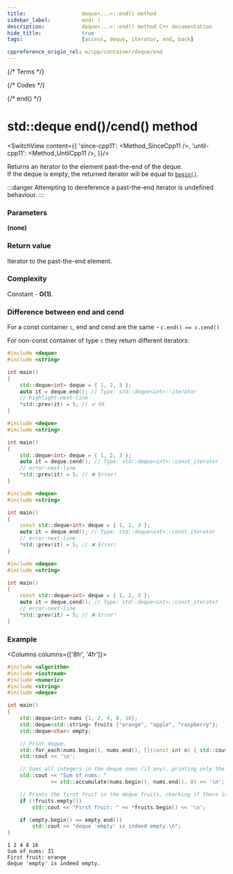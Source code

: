 ```yaml
---
title:					deque<...>::end() method
sidebar_label:			end( )
description:			deque<...>::end() method C++ documentation
hide_title:				true
tags:					[access, deque, iterator, end, back]

cppreference_origin_rel: w/cpp/container/deque/end
---
```



{/* Terms */}

{/* Codes */}

{/* end() */}

# std::deque end()/cend() method

<SwitchView content={{
	'since-cpp11': <Method_SinceCpp11 />,
	'until-cpp11': <Method_UntilCpp11 />,
}}/>

Returns an <Tooltip title={Term_ContAlias_Iterator}>iterator</Tooltip> to the element past-the-end of the deque.  
If the deque is empty, the returned iterator will be equal to [`begin()`](/docs/std/containers/queues/deque/begin).

:::danger
Attempting to dereference a past-the-end iterator is <Tooltip title={Term_UndefinedBehaviour}>undefined behaviour</Tooltip>.
:::

### Parameters

**(none)**

### Return value

Iterator to the past-the-end element.

### Complexity

Constant - **O(1)**.

### Difference between end and cend

For a const container `c`, end and cend are the same - `c.end() == c.cend()`

For non-const container of type `c` they return different iterators:

<Tabs>
<TabItem value="non-const-container" label="Non const container" default>

<Tabs>
<TabItem value="end" label="end" default>

```cpp
#include <deque>
#include <string>

int main()
{
    std::deque<int> deque = { 1, 2, 3 };
    auto it = deque.end(); // Type: std::deque<int>::iterator
    // highlight-next-line
    *std::prev(it) = 5; // ✔ Ok
}
```

</TabItem>
<TabItem value="cend" label="cend" default>

```cpp
#include <deque>
#include <string>

int main()
{
    std::deque<int> deque = { 1, 2, 3 };
    auto it = deque.cend(); // Type: std::deque<int>::const_iterator
    // error-next-line
    *std::prev(it) = 5; // ❌ Error!
}
```

</TabItem>
</Tabs>

</TabItem>
<TabItem value="const-container" label="Const container">

<Tabs>
<TabItem value="end" label="end" default>

```cpp
#include <deque>
#include <string>

int main()
{
    const std::deque<int> deque = { 1, 2, 3 };
    auto it = deque.end(); // Type: std::deque<int>::const_iterator
    // error-next-line
    *std::prev(it) = 5; // ❌ Error!
}
```

</TabItem>
<TabItem value="cend" label="cend" default>

```cpp
#include <deque>
#include <string>

int main()
{
    const std::deque<int> deque = { 1, 2, 3 };
    auto it = deque.cend(); // Type: std::deque<int>::const_iterator
    // error-next-line
    *std::prev(it) = 5; // ❌ Error!
}
```

</TabItem>
</Tabs>

</TabItem>
</Tabs>

### Example

<Columns columns={['8fr', '4fr']}>
<div>

```cpp title='Main.cpp' showLineNumbers
#include <algorithm>
#include <iostream>
#include <numeric>
#include <string>
#include <deque>

int main()
{
    std::deque<int> nums {1, 2, 4, 8, 16};
    std::deque<std::string> fruits {"orange", "apple", "raspberry"};
    std::deque<char> empty;

    // Print deque.
    std::for_each(nums.begin(), nums.end(), [](const int n) { std::cout << n << ' '; });
    std::cout << '\n';

    // Sums all integers in the deque nums (if any), printing only the result.
    std::cout << "Sum of nums: "
              << std::accumulate(nums.begin(), nums.end(), 0) << '\n';

    // Prints the first fruit in the deque fruits, checking if there is any.
    if (!fruits.empty())
        std::cout << "First fruit: " << *fruits.begin() << '\n';

    if (empty.begin() == empty.end())
        std::cout << "deque 'empty' is indeed empty.\n";
}
```

</div>
<div>

```plaintext title="Possible Output"
1 2 4 8 16
Sum of nums: 31
First fruit: orange
deque 'empty' is indeed empty.
```

</div>
</Columns>
